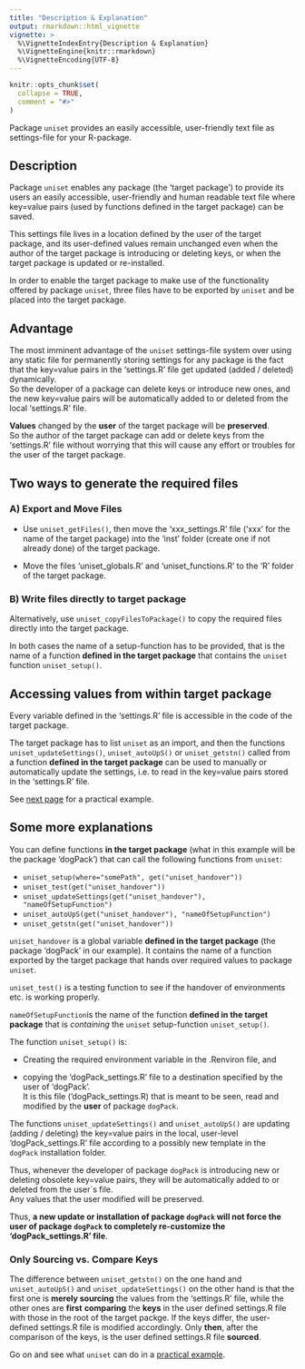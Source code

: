 ```yaml
---
title: "Description & Explanation"
output: rmarkdown::html_vignette
vignette: >
  %\VignetteIndexEntry{Description & Explanation}
  %\VignetteEngine{knitr::rmarkdown}
  %\VignetteEncoding{UTF-8}
---
```


```r
knitr::opts_chunk$set(
  collapse = TRUE,
  comment = "#>"
)
```

Package `uniset` provides an easily accessible, user-friendly text file as settings-file for your R-package.

## Description

Package `uniset` enables any package (the 'target package') to provide its users an easily accessible, user-friendly and human readable text file where key=value pairs (used by functions defined in the target package) can be saved.

This settings file lives in a location defined by the user of the target package, and its user-defined values remain unchanged even when the author of the target package is introducing or deleting keys, or when the target package is updated or re-installed.

In order to enable the target package to make use of the functionality offered by package `uniset`, three files have to be exported by `uniset` and be placed into the target package.

## Advantage

The most imminent advantage of the `uniset` settings-file system over using any static file for permanently storing settings for any package is the fact that the key=value pairs in the 'settings.R' file get updated (added / deleted) dynamically.\
So the developer of a package can delete keys or introduce new ones, and the new key=value pairs will be automatically added to or deleted from the local 'settings.R' file.

**Values** changed by the **user** of the target package will be **preserved**.\
So the author of the target package can add or delete keys from the 'settings.R' file without worrying that this will cause any effort or troubles for the user of the target package.

## Two ways to generate the required files

### **A) Export and Move Files**

-   Use `uniset_getFiles()`, then move the 'xxx_settings.R' file ('xxx' for the name of the target package) into the 'inst' folder (create one if not already done) of the target package.

-   Move the files 'uniset_globals.R' and 'uniset_functions.R' to the 'R' folder of the target package.

### **B) Write files directly to target package**

Alternatively, use `uniset_copyFilesToPackage()` to copy the required files directly into the target package.

In both cases the name of a setup-function has to be provided, that is the name of a function **defined in the target package** that contains the `uniset` function `uniset_setup()`.

## Accessing values from within target package

Every variable defined in the 'settings.R' file is accessible in the code of the target package.

The target package has to list `uniset` as an import, and then the functions `uniset_updateSettings()`, `uniset_autoUpS()` or `uniset_getstn()` called from a function **defined in the target package** can be used to manually or automatically update the settings, i.e. to read in the key=value pairs stored in the 'settings.R' file.

See [next page](https://bpollner.github.io/uniset/articles/example.html) for a practical example.

## Some more explanations

You can define functions **in the target package** (what in this example will be the package 'dogPack') that can call the following functions from `uniset`:

-   `uniset_setup(where="somePath", get("uniset_handover"))`
-   `uniset_test(get("uniset_handover"))`
-   `uniset_updateSettings(get("uniset_handover"), "nameOfSetupFunction")`
-   `uniset_autoUpS(get("uniset_handover"), "nameOfSetupFunction")`
-   `uniset_getstn(get("uniset_handover"))`

`uniset_handover` is a global variable **defined in the target package** (the package 'dogPack' in our example). It contains the name of a function exported by the target package that hands over required values to package `uniset`.

`uniset_test()` is a testing function to see if the handover of environments etc. is working properly.

`nameOfSetupFunction`is the name of the function **defined in the target package** that is *containing* the `uniset` setup-function `uniset_setup()`.

The function `uniset_setup()` is:

-   Creating the required environment variable in the .Renviron file, and

-   copying the 'dogPack_settings.R' file to a destination specified by the user of 'dogPack'.\
    It is this file ('dogPack_settings.R) that is meant to be seen, read and modified by the **user** of package `dogPack`.

The functions `uniset_updateSettings()` and `uniset_autoUpS()` are updating (adding / deleting) the key=value pairs in the local, user-level 'dogPack_settings.R' file according to a possibly new template in the `dogPack` installation folder.

Thus, whenever the developer of package `dogPack` is introducing new or deleting obsolete key=value pairs, they will be automatically added to or deleted from the user´s file.\
Any values that the user modified will be preserved.

Thus, **a new update or installation of package `dogPack` will not force the user of package `dogPack` to completely re-customize the 'dogPack_settings.R' file**.

### Only Sourcing vs. Compare Keys {#source-comp-keys}

The difference between `uniset_getstn()` on the one hand and `uniset_autoUpS()` and `uniset_updateSettings()` on the other hand is that the first one is **merely sourcing** the values from the 'settings.R' file, while the other ones are **first** **comparing** the **keys** in the user defined settings.R file with those in the root of the target packge. If the keys differ, the user-defined settings.R file is modified accordingly. Only **then**, after the comparison of the keys, is the user defined settings.R file **sourced**.

Go on and see what `uniset` can do in a [practical example](https://bpollner.github.io/uniset/articles/example.html).
